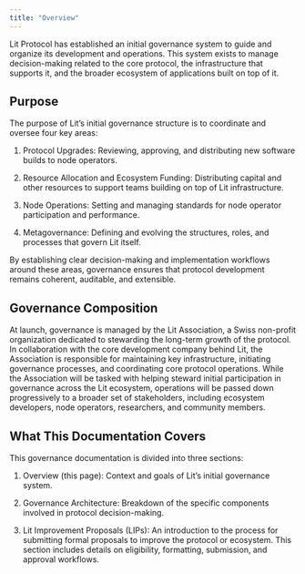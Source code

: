 ```yaml
---
title: "Overview"
---
```


Lit Protocol has established an initial governance system to guide and organize its development and operations. This system exists to manage decision-making related to the core protocol, the infrastructure that supports it, and the broader ecosystem of applications built on top of it.

## Purpose

The purpose of Lit’s initial governance structure is to coordinate and oversee four key areas:

1. Protocol Upgrades: Reviewing, approving, and distributing new software builds to node operators.

2. Resource Allocation and Ecosystem Funding: Distributing capital and other resources to support teams building on top of Lit infrastructure.

3. Node Operations: Setting and managing standards for node operator participation and performance.

4. Metagovernance: Defining and evolving the structures, roles, and processes that govern Lit itself.


By establishing clear decision-making and implementation workflows around these areas, governance ensures that protocol development remains coherent, auditable, and extensible.

## Governance Composition

At launch, governance is managed by the Lit Association, a Swiss non-profit organization dedicated to stewarding the long-term growth of the protocol. In collaboration with the core development company behind Lit, the Association is responsible for maintaining key infrastructure, initiating governance processes, and coordinating core protocol operations.
While the Association will be tasked with helping steward initial participation in governance across the Lit ecosystem, operations will be passed down progressively to a broader set of stakeholders, including ecosystem developers, node operators, researchers, and community members.

## What This Documentation Covers

This governance documentation is divided into three sections:

1. Overview (this page): Context and goals of Lit’s initial governance system.

2. Governance Architecture: Breakdown of the specific components involved in protocol decision-making.

3. Lit Improvement Proposals (LIPs): An introduction to the process for submitting formal proposals to improve the protocol or ecosystem. This section includes details on eligibility, formatting, submission, and approval workflows.

